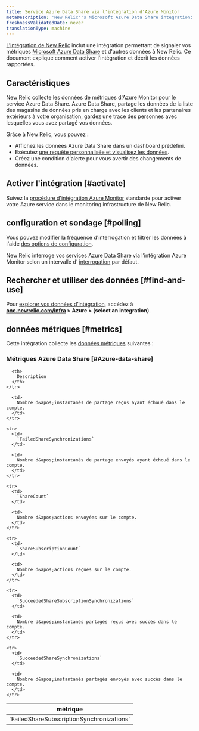 ```yaml
---
title: Service Azure Data Share via l'intégration d'Azure Monitor
metaDescription: 'New Relic''s Microsoft Azure Data Share integration: what data it reports and how to enable it.'
freshnessValidatedDate: never
translationType: machine
---
```


[L&apos;intégration de New Relic](/docs/infrastructure/introduction-infra-monitoring) inclut une intégration permettant de signaler vos métriques [Microsoft Azure Data Share](https://azure.microsoft.com/en-us/products/data-share/) et d&apos;autres données à New Relic. Ce document explique comment activer l&apos;intégration et décrit les données rapportées.

## Caractéristiques

New Relic collecte les données de métriques d&apos;Azure Monitor pour le service Azure Data Share. Azure Data Share, partage les données de la liste des magasins de données pris en charge avec les clients et les partenaires extérieurs à votre organisation, gardez une trace des personnes avec lesquelles vous avez partagé vos données.

Grâce à New Relic, vous pouvez :

* Affichez les données Azure Data Share dans un dashboard prédéfini.
* Exécutez [une requête personnalisée et visualisez les données](/docs/infrastructure/integrations-getting-started/getting-started/use-integration-data-new-relic-insights).
* Créez une condition d&apos;alerte pour vous avertir des changements de données.

## Activer l&apos;intégration [#activate]

Suivez la [procédure d&apos;intégration Azure Monitor](/docs/infrastructure/microsoft-azure-integrations/azure-integrations-list/azure-monitor) standarde pour activer votre Azure service dans le monitoring infrastructure de New Relic.

## configuration et sondage [#polling]

Vous pouvez modifier la fréquence d&apos;interrogation et filtrer les données à l&apos;aide [des options de configuration](/docs/infrastructure/microsoft-azure-integrations/azure-integrations-list/azure-monitor/#settings).

New Relic interroge vos services Azure Data Share via l’intégration Azure Monitor selon un intervalle d’ [interrogation](/docs/infrastructure/microsoft-azure-integrations/azure-integrations-list/azure-monitor/#settings) par défaut.

## Rechercher et utiliser des données [#find-and-use]

Pour [explorer vos données d’intégration](/docs/infrastructure/integrations/find-use-infrastructure-integration-data), accédez à <DNT>**[one.newrelic.com/infra](https://one.newrelic.com/infra) &gt; Azure &gt; (select an integration)**</DNT>.

## données métriques [#metrics]

Cette intégration collecte les [données métriques](/docs/infrastructure/integrations-getting-started/getting-started/understand-integration-data-data-types#metric) suivantes :

### Métriques Azure Data Share [#Azure-data-share]

<table>
  <thead>
    <tr>
      <th style={{ width: "300px" }}>
        métrique
      </th>

      <th>
        Description
      </th>
    </tr>
  </thead>

  <tbody>
    <tr>
      <td>
        `FailedShareSubscriptionSynchronizations`
      </td>

      <td>
        Nombre d&apos;instantanés de partage reçus ayant échoué dans le compte.
      </td>
    </tr>

    <tr>
      <td>
        `FailedShareSynchronizations`
      </td>

      <td>
        Nombre d&apos;instantanés de partage envoyés ayant échoué dans le compte.
      </td>
    </tr>

    <tr>
      <td>
        `ShareCount`
      </td>

      <td>
        Nombre d&apos;actions envoyées sur le compte.
      </td>
    </tr>

    <tr>
      <td>
        `ShareSubscriptionCount`
      </td>

      <td>
        Nombre d&apos;actions reçues sur le compte.
      </td>
    </tr>

    <tr>
      <td>
        `SucceededShareSubscriptionSynchronizations`
      </td>

      <td>
        Nombre d&apos;instantanés partagés reçus avec succès dans le compte.
      </td>
    </tr>

    <tr>
      <td>
        `SucceededShareSynchronizations`
      </td>

      <td>
        Nombre d&apos;instantanés partagés envoyés avec succès dans le compte.
      </td>
    </tr>
  </tbody>
</table>